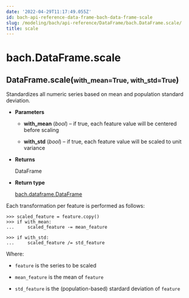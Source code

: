 ```yaml
---
date: '2022-04-29T11:17:49.055Z'
id: bach-api-reference-data-frame-bach-data-frame-scale
slug: /modeling/bach/api-reference/DataFrame/bach.DataFrame.scale/
title: scale
---
```


# bach.DataFrame.scale

<div class="method">
<h2 class="signature-class"><span class="additional-name">DataFrame.</span><span class="name">scale(</span><small class="parameter-list"><span class="parameter" id="with_mean">with_mean=True</span>, <span class="parameter" id="with_std">with_std=True</span></small>)</h2>


<div class="content">

Standardizes all numeric series based on mean and population standard deviation.


* **Parameters**

    
    * **with_mean** (*bool*) – if true, each feature value will be centered before scaling


    * **with_std** (*bool*) – if true, each feature value will be scaled to unit variance



* **Returns**

    DataFrame



* **Return type**

    [bach.dataframe.DataFrame](/docs/modeling/bach/api-reference/DataFrame/bach.DataFrame/#bach.DataFrame)


Each transformation per feature is performed as follows:

```pycon3
>>> scaled_feature = feature.copy()
>>> if with_mean:
...     scaled_feature -= mean_feature

>>> if with_std:
...     scaled_feature /= std_feature
```

Where:

* `feature` is the series to be scaled


* `mean_feature` is the mean of `feature`


* `std_feature` is the (population-based) stardard deviation of `feature`



</div>

</div>
